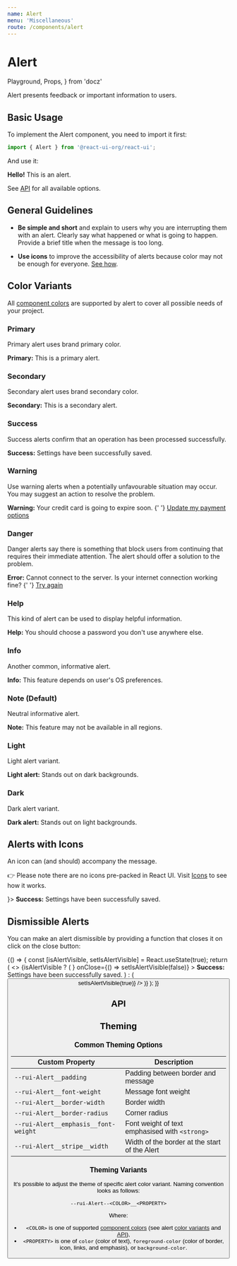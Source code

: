 ```yaml
---
name: Alert
menu: 'Miscellaneous'
route: /components/alert
---
```


# Alert

  Playground,
  Props,
} from 'docz'

Alert presents feedback or important information to users.

## Basic Usage

To implement the Alert component, you need to import it first:

```js
import { Alert } from '@react-ui-org/react-ui';
```

And use it:

<Playground>
  <Alert>
    <strong>Hello!</strong> This is an alert.
  </Alert>
</Playground>

See [API](#api) for all available options.

## General Guidelines

- **Be simple and short** and explain to users why you are interrupting them
  with an alert. Clearly say what happened or what is going to happen. Provide a
  brief title when the message is too long.

- **Use icons** to improve the accessibility of alerts because color may not be
  enough for everyone. [See how](#alerts-with-icons).

## Color Variants

All [component colors](/foundation/colors#component-colors) are supported by
alert to cover all possible needs of your project.

### Primary

Primary alert uses brand primary color.

<Playground>
  <Alert color="primary">
    <strong>Primary:</strong> This is a primary alert.
  </Alert>
</Playground>

### Secondary

Secondary alert uses brand secondary color.

<Playground>
  <Alert color="secondary">
    <strong>Secondary:</strong> This is a secondary alert.
  </Alert>
</Playground>

### Success

Success alerts confirm that an operation has been processed successfully.

<Playground>
  <Alert color="success">
    <strong>Success:</strong> Settings have been successfully saved.
  </Alert>
</Playground>

### Warning

Use warning alerts when a potentially unfavourable situation may occur. You may
suggest an action to resolve the problem.

<Playground>
  <Alert color="warning">
    <strong>Warning:</strong> Your credit card is going to expire soon.
    {' '}
    <a href="/">Update my payment options</a>
  </Alert>
</Playground>

### Danger

Danger alerts say there is something that block users from continuing that
requires their immediate attention. The alert should offer a solution to the
problem.

<Playground>
  <Alert color="danger">
    <strong>Error:</strong> Cannot connect to the server. Is your internet
    connection working fine?
    {' '}
    <a href="/">Try again</a>
  </Alert>
</Playground>

### Help

This kind of alert can be used to display helpful information.

<Playground>
  <Alert color="help">
    <strong>Help:</strong> You should choose a password you don&apos;t use
    anywhere else.
  </Alert>
</Playground>

### Info

Another common, informative alert.

<Playground>
  <Alert color="info">
    <strong>Info:</strong> This feature depends on user&apos;s OS preferences.
  </Alert>
</Playground>

### Note (Default)

Neutral informative alert.

<Playground>
  <Alert>
    <strong>Note:</strong> This feature may not be available in all regions.
  </Alert>
</Playground>

### Light

Light alert variant.

<Playground>
  <Placeholder dark>
    <Alert color="light">
      <strong>Light alert:</strong> Stands out on dark backgrounds.
    </Alert>
  </Placeholder>
</Playground>

### Dark

Dark alert variant.

<Playground>
  <Alert color="dark">
    <strong>Dark alert:</strong> Stands out on light backgrounds.
  </Alert>
</Playground>

## Alerts with Icons

An icon can (and should) accompany the message.

👉 Please note there are no icons pre-packed in React UI. Visit
[Icons](/foundation/icons) to see how it works.

<Playground>
  <Alert color="success" icon={<Icon icon="success" />}>
    <strong>Success:</strong> Settings have been successfully saved.
  </Alert>
</Playground>

## Dismissible Alerts

You can make an alert dismissible by providing a function that closes it on
click on the close button:

<Playground>
  {() => {
    const [isAlertVisible, setIsAlertVisible] = React.useState(true);
    return (
      <>
        {isAlertVisible ? (
          <Alert
            color="success"
            icon={<Icon icon="success" />}
            onClose={() => setIsAlertVisible(false)}
          >
            <strong>Success:</strong> Settings have been successfully saved.
          </Alert>
        ) : (
          <Button
            label="Bring the alert back!"
            onClick={() => setIsAlertVisible(true)}
          />
        )}
      </>
    );
  }}
</Playground>

## API

<Props table of={Alert} />

## Theming

### Common Theming Options

| Custom Property                                      | Description                                                  |
|------------------------------------------------------|--------------------------------------------------------------|
| `--rui-Alert__padding`                               | Padding between border and message                           |
| `--rui-Alert__font-weight`                           | Message font weight                                          |
| `--rui-Alert__border-width`                          | Border width                                                 |
| `--rui-Alert__border-radius`                         | Corner radius                                                |
| `--rui-Alert__emphasis__font-weight`                 | Font weight of text emphasised with `<strong>`               |
| `--rui-Alert__stripe__width`                         | Width of the border at the start of the Alert                |

### Theming Variants

It's possible to adjust the theme of specific alert color variant. Naming
convention looks as follows:

`--rui-Alert--<COLOR>__<PROPERTY>`

Where:

- `<COLOR>` is one of supported
  [component colors](/foundation/colors#component-colors)
  (see alert [color variants](#color-variants) and [API](#api)),
- `<PROPERTY>` is one of `color` (color of text), `foreground-color` (color of
  border, icon, links, and emphasis), or `background-color`.
